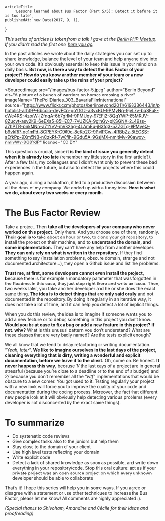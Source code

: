 
<Layout>

    articleTitle:
        'Lessons learned about Bus Factor (Part 5/5): Detect it before it is too late',
    publishedAt: new Date(2017, 9, 1),
}

<ArticleInfos meta={meta} />

_This series of articles is taken from a talk I gave at the_ [_Berlin PHP Meetup_](https://twitter.com/bephpug)_. If you didn’t read the first one,_ [_here you go_](/articles/bus-factor-4)_._

In the past articles we wrote about the daily strategies you can set up to share knowledge, balance the level of your team and help anyone dive into your own code. It’s obviously essential to keep this issue in your mind on a daily basis. **But now, is there a way to detect the Bus Factor of your project? How do you know another member of your team or a new developer could easily take up the reins of your project?**

<SourcedImage
    src="/images/bus-factor-5.jpeg"
    author="Berlin Beyond"
    alt="A picture of a bunch of warriors on horses crossing a river"
    imageName="ThePollDiaries_003_BavariaFilmInternational"
    source="https://www.flickr.com/photos/berlinbeyond2011/6193336443/in/photolist-arht9P-6bccio-deyFCp-goYfGz-a3vxHU-9PMyNq-9jvL7v-bqSFuF-cWe4RS-4zorW-jZfnqA-6b7gHM-9PMUqy-97EFj2-8QqYWP-85MRJV-8Zucvt-asv2K9-6eEXa5-85HZC7-7vUZKA-9gthGv-pKSGNX-2L49ss-a7hPTR-pnkMNn-a71YyV-mVS2hg-4LAmEu-jH3fq3-5ZZGTg-9PMyeQ-b9vkRP-qc1mPd-8CPEYK-C969c-8eKo2C-9PMPCw-4RBbZz-8tEGSS-aEfkPp-9Xm5NB-nCzkRf-7w8fih-9Gdu5A-9GajMX-nmitMv-9Gawov-nmivWv-9G9YdP"
    license="CC BY"
></SourcedImage>

This question is crucial, since **it is the kind of issue you generally detect
when it is already too late** (remember my little story in the first article?).
After a few fails, my colleagues and I didn’t want only to prevent these bad
experiences in the future, but also to detect the projects where this could
happen again.

A year ago, during a hackathon, it led to a productive discussion between all the devs of my company. We ended up with a funny idea. **Here is what we do, about every two weeks or every month.**

# The Bus Factor Review

Take a project. Then **take all the developers of your company who never worked on this project**. Only them. And you choose one of them, randomly.  
**Their goal is to** take about an hour or two, to clone your git repository, to install the project on their machine, and to **understand the domain, and some implementation.** They can’t have any help from another developer. **They can only rely on what is written in the repository**. If they find something to say (installation problems, obscure domain, strange and not documented architecture…), they open a Github issue and list the problems.

**Trust me, at first, some developers cannot even install the project, b**ecause there is for example a mandatory parameter that was forgotten in the Readme. In this case, they just stop right there and write an issue. Then, two weeks later, you take another developer and he or she does the exact same thing. **The idea is to detect things that are only said orally** and not documented in the repository. By doing it regularly in an iterative way, it does not take a lot of time, and it can help you detect a lot of implicit things.

When you do this review, the idea is to imagine if someone wants you to add a new feature or to debug something in this project you don’t know. **Would you be at ease to fix a bug or add a new feature in this project? If not, why?** What is this unusual pattern you don’t understand? What are these classes that are very badly named? Are the tests explicit enough?

We all know that we tend to delay refactoring or writing documentation. “_Yeah, later_”_._ **We like to imagine ourselves in the last days of the project, cleaning everything that is dirty, writing a wonderful and explicit documentation, before we leave it to the client.** Oh, come on. Be honest. **It never happens this way**, because _1/_ the last days of a project are in general stressful (because you’re close to a deadline or to the end of a budget) and _2/_ because you don’t remember all the “_wtf_” implementations that would be obscure to a new comer. You got used to it. Testing regularly your project with a new look will force you to improve the quality of your code and documentation during the coding process. Moreover, the fact that different new people look at it will obviously help detecting various problems (every developer is not disconcerted by the exact same things).

# To summarize

-   Do systematic code reviews
-   Give complex tasks also to the juniors but help them
-   Stay close to the domain of your client
-   Use high level tests reflecting your domain
-   Write explicit code
-   Detect a lack of shared knowledge as soon as possible, and write down everything in your repository/code. Stop this oral culture: act as if your private project was an open source project on which every unknown developer should be able to collaborate

That’s it! I hope this series will help you in some ways. If you agree or disagree with a statement or use other techniques to increase the Bus Factor, please let me know! All comments are highly appreciated :).

_(Special thanks to Shivoham, Amandine and Cécile for their ideas and proofreading)_

</Layout>
